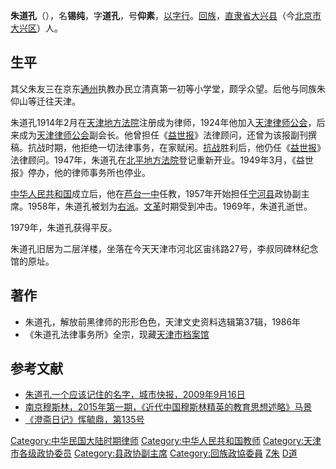'''朱道孔'''（{{bd|1892年||1969年|catIdx=Zhu,朱}}），名'''锡纯'''，字'''道孔'''，号'''仰素'''，[[以字行|以字行]]。[[回族|回族]]，[[直隶省|直隶省]][[大兴县_(金朝)|大兴县]]（今[[北京市|北京市]][[大兴区|大兴区]]）人。

== 生平 ==
其父朱友三在京东[[通州_(北京)|通州]]执教办民立清真第一初等小学堂，颇孚众望。后他与同族朱仰山等迁往天津。

朱道孔1914年2月在[[天津地方法院|天津地方法院]]注册成为律师，1924年他加入[[天津律师公会|天津律师公会]]，后来成为[[天津律师公会|天津律师公会]]副会长。他曾担任《[[益世报|益世报]]》法律顾问，还曾为该报副刊撰稿。抗战时期，他拒绝一切法律事务，在家赋闲。[[抗战|抗战]]胜利后，他仍任《[[益世报|益世报]]》法律顾问。1947年，朱道孔在[[北平地方法院|北平地方法院]]登记重新开业。1949年3月，《益世报》停办，他的律师事务所也停业。

[[中华人民共和国|中华人民共和国]]成立后，他在[[芦台一中|芦台一中]]任教，1957年开始担任[[宁河县|宁河县]]政协副主席。1958年，朱道孔被划为[[右派|右派]]。[[文革|文革]]时期受到冲击。1969年，朱道孔逝世。

1979年，朱道孔获得平反。

朱道孔旧居为二层洋楼，坐落在今天天津市河北区宙纬路27号，李叔同碑林纪念馆的原址。

==著作==
*朱道孔，解放前黑律师的形形色色，天津文史资料选辑第37辑，1986年
*《朱道孔法律事务所》全宗，现藏[[天津市档案馆|天津市档案馆]]

==参考文献==
{{reflist}}
*[http://epaper.tianjinwe.com/cskb/cskb/2009-09/16/content_6854609.htm 朱道孔一个应该记住的名字，城市快报，2009年9月16日]{{Dead link|date=2018年9月 |bot=InternetArchiveBot |fix-attempted=yes }}
*[https://web.archive.org/web/20171209152222/http://www.njislam.com/editor/UploadFile/20151027112010966.pdf 南京穆斯林，2015年第一期，《近代中国穆斯林精英的教育思想述略》马景]
*[http://ctext.org/wiki.pl?if=gb&chapter=304519&searchu=%E6%9C%B1&remap=gb 《澄斋日记》恽毓鼎，第135号] {{Wayback|url=http://ctext.org/wiki.pl?if=gb&chapter=304519&searchu=%E6%9C%B1&remap=gb |date=20191110220456 }}

{{DEFAULTSORT:Zhu朱}}
[[Category:中华民国大陆时期律师|Category:中华民国大陆时期律师]]
[[Category:中华人民共和国教师|Category:中华人民共和国教师]]
[[Category:天津市各级政协委员|Category:天津市各级政协委员]]
[[Category:县政协副主席|Category:县政协副主席]]
[[Category:回族政協委員|Category:回族政協委員]]
[[Category:大兴县人|Z朱]]
[[Category:朱姓|D道]]